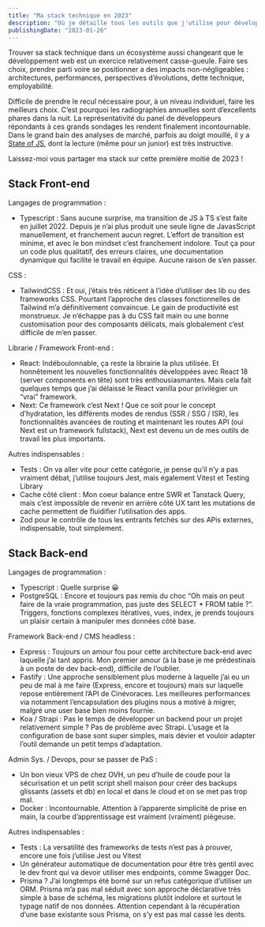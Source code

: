 ```yaml
---
title: "Ma stack technique en 2023"
description: "Où je détaille tous les outils que j'utilise pour développer des applications web en 2023"
publishingDate: "2023-01-26"
---
```


Trouver sa stack technique dans un écosystème aussi changeant que le développement web est un exercice relativement casse-gueule.
Faire ses choix, prendre parti voire se positionner a des impacts non-négligeables : architectures, performances, perspectives d’évolutions, dette technique, employabilité.

Difficile de prendre le recul nécessaire pour, à un niveau individuel, faire les meilleurs choix. C’est pourquoi les radiographies annuelles sont d’excellents phares dans la nuit. La représentativité du panel de développeurs répondants à ces grands sondages les rendent finalement incontournable. Dans le grand bain des analyses de marché, parfois au doigt mouillé, il y a [State of JS](https://2022.stateofjs.com/en-US/), dont la lecture (même pour un junior) est très instructive.

Laissez-moi vous partager ma stack sur cette première moitié de 2023 !

## Stack Front-end

Langages de programmation : 
- Typescript : Sans aucune surprise, ma transition de JS à TS s’est faite en juillet 2022. Depuis je n’ai plus produit une seule ligne de JavasScript manuellement, et franchement aucun regret. L’effort de transition est minime, et avec le bon mindset c’est franchement indolore. Tout ça pour un code plus qualitatif, des erreurs claires, une documentation dynamique qui facilite le travail en équipe. Aucune raison de s’en passer.

CSS :
- TailwindCSS : Et oui, j’étais très réticent à l’idée d’utiliser des lib ou des frameworks CSS. Pourtant l’approche des classes fonctionnelles de Tailwind m’a définitivement convaincue. Le gain de productivité est monstrueux. Je n’échappe pas à du CSS fait main ou une bonne customisation pour des composants délicats, mais globalement c’est difficile de m’en passer.

Librarie / Framework Front-end :
- React: Indéboulonnable, ça reste la librairie la plus utilisée. Et honnêtement les nouvelles fonctionnalités développées avec React 18 (server components en tête) sont très enthousiasmantes. Mais cela fait quelques temps que j’ai délaissé le React vanilla pour privilégier un “vrai” framework.
- Next: Ce framework c’est Next ! Que ce soit pour le concept d’hydratation, les différents modes de rendus (SSR / SSG / ISR), les fonctionnalités avancées de routing et maintenant les routes API (oui Next est un framework fullstack), Next est devenu un de mes outils de travail les plus importants.

Autres indispensables :
- Tests : On va aller vite pour cette catégorie, je pense qu’il n’y a pas vraiment débat, j’utilise toujours Jest, mais également Vitest et Testing Library
- Cache côté client : Mon coeur balance entre SWR et Tanstack Query, mais c’est impossible de revenir en arrière côté UX tant les mutations de cache permettent de fluidifier l’utilisation des apps.
- Zod pour le contrôle de tous les entrants fetchés sur des APis externes, indispensable, tout simplement.

## Stack Back-end

Langages de programmation : 
- Typescript : Quelle surprise 😀
- PostgreSQL : Encore et toujours pas remis du choc “Oh mais on peut faire de la vraie programmation, pas juste des SELECT * FROM table ?”. Triggers, fonctions complexes itératives, vues, index, je prends toujours un plaisir certain à manipuler mes données côté base.

Framework Back-end / CMS headless :
- Express : Toujours un amour fou pour cette architecture back-end avec laquelle j’ai tant appris. Mon premier amour (à la base je me prédestinais à un poste de dev back-end), difficile de l’oublier.
- Fastify : Une approche sensiblement plus moderne à laquelle j’ai eu un peu de mal à me faire (Express, encore et toujours) mais sur laquelle repose entièrement l’API de Cinévoraces. Les meilleures performances  via notamment l’encapsulation des plugins nous a motivé à migrer, malgré une user base bien moins fournie.
- Koa / Strapi : Pas le temps de développer un backend pour un projet relativement simple ? Pas de problème avec Strapi. L’usage et la configuration de base sont super simples, mais dévier et vouloir adapter l’outil demande un petit temps d’adaptation.

Admin Sys. / Devops, pour se passer de PaS :
- Un bon vieux VPS de chez OVH, un peu d’huile de coude pour la sécurisation et un petit script shell maison pour créer des backups glissants (assets et db) en local et dans le cloud et on se met pas trop mal.
- Docker : Incontournable. Attention à l’apparente simplicité de prise en main, la courbe d’apprentissage est vraiment (vraiment) piègeuse.

Autres indispensables :
- Tests : La versatilité des frameworks de tests n’est pas à prouver, encore une fois j’utilise Jest ou Vitest
- Un générateur automatique de documentation pour être très gentil avec le dev front qui va devoir utiliser mes endpoints, comme Swagger Doc.
- Prisma ? J’ai longtemps été borné sur un refus catégorique d’utiliser un ORM. Prisma m’a pas mal séduit avec son approche déclarative très simple à base de schéma, les migrations plutôt indolore et surtout le typage natif de nos données. Attention cependant à la récupération d’une base existante sous Prisma, on s’y est pas mal cassé les dents.